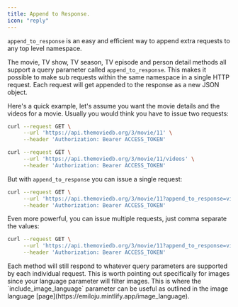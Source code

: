 ```yaml
---
title: Append to Response.
icon: "reply"
---
```



`append_to_response` is an easy and efficient way to append extra requests to any top level namespace. 

The movie, TV show, TV season, TV episode and person detail methods all support a query parameter called `append_to_response`. 
This makes it possible to make sub requests within the same namespace in a single HTTP request. Each request will get appended to the response as a new JSON object.

Here's a quick example, let's assume you want the movie details and the videos for a movie. Usually you would think you have to issue two requests:

```bash Examples 
curl --request GET \
     --url 'https://api.themoviedb.org/3/movie/11' \
     --header 'Authorization: Bearer ACCESS_TOKEN'

curl --request GET \
     --url 'https://api.themoviedb.org/3/movie/11/videos' \
     --header 'Authorization: Bearer ACCESS_TOKEN'
```

But with `append_to_response` you can issue a single request:


```bash Example
curl --request GET \
     --url 'https://api.themoviedb.org/3/movie/11?append_to_response=videos' \
     --header 'Authorization: Bearer ACCESS_TOKEN'
```
Even more powerful, you can issue multiple requests, just comma separate the values:

```bash Example
curl --request GET \
     --url 'https://api.themoviedb.org/3/movie/11?append_to_response=videos,images' \
     --header 'Authorization: Bearer ACCESS_TOKEN'
```

<Note>
Each method will still respond to whatever query parameters are supported by each individual request. 
This is worth pointing out specifically for images since your language parameter will filter images. 
This is where the `include_image_language` parameter can be useful as outlined in the image language [page](https://emiloju.mintlify.app/image_language).
</Note>
